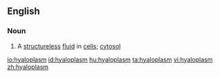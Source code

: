 ==English==

===Noun===
{{en-noun}}

# {{context|microbiology|lang=en}} A [[structureless]] [[fluid]] in [[cells]]; [[cytosol]]

[[io:hyaloplasm]]
[[id:hyaloplasm]]
[[hu:hyaloplasm]]
[[ta:hyaloplasm]]
[[vi:hyaloplasm]]
[[zh:hyaloplasm]]